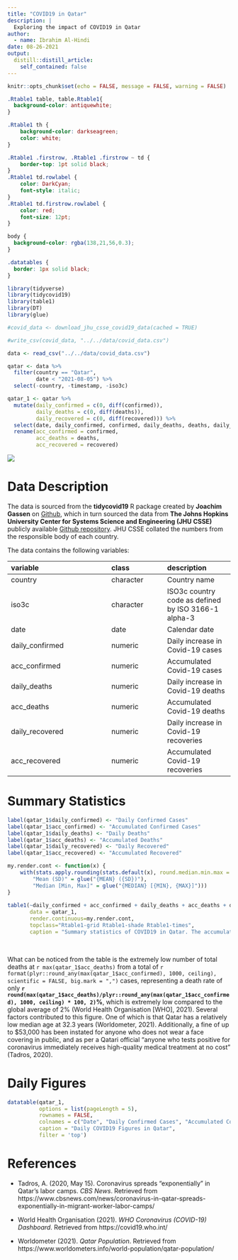 ```yaml
---
title: "COVID19 in Qatar"
description: |
  Exploring the impact of COVID19 in Qatar
author:
  - name: Ibrahim Al-Hindi
date: 08-26-2021
output:
  distill::distill_article:
    self_contained: false
---
```


```r
knitr::opts_chunk$set(echo = FALSE, message = FALSE, warning = FALSE)
```

```css
.Rtable1 table, table.Rtable1{
  background-color: antiquewhite;
}

.Rtable1 th {
    background-color: darkseagreen;
    color: white;
}

.Rtable1 .firstrow, .Rtable1 .firstrow ~ td {
    border-top: 1pt solid black;
}
.Rtable1 td.rowlabel {
    color: DarkCyan;
    font-style: italic;
}
.Rtable1 td.firstrow.rowlabel {
    color: red;
    font-size: 12pt;
}

body {
  background-color: rgba(138,21,56,0.3);
}

.datatables {
  border: 1px solid black;
}
```


```r
library(tidyverse)
library(tidycovid19)
library(table1)
library(DT)
library(glue)
```


```r
#covid_data <- download_jhu_csse_covid19_data(cached = TRUE)

#write_csv(covid_data, "../../data/covid_data.csv")

data <- read_csv("../../data/covid_data.csv")

qatar <- data %>%
  filter(country == "Qatar",
         date < "2021-08-05") %>%
  select(-country, -timestamp, -iso3c)

qatar_1 <- qatar %>%
  mutate(daily_confirmed = c(0, diff(confirmed)),
         daily_deaths = c(0, diff(deaths)),
         daily_recovered = c(0, diff(recovered))) %>%
  select(date, daily_confirmed, confirmed, daily_deaths, deaths, daily_recovered, recovered) %>%
  rename(acc_confirmed = confirmed,
         acc_deaths = deaths,
         acc_recovered = recovered)

```


 ![](https://www.gettysburgflag.com/media/catalog/product/cache/2/thumbnail/520x416/602f0fa2c1f0d1ba5e241f914e856ff9/q/a/qatar_1.jpg)

# Data Description

The data is sourced from the **tidycovid19** R package created by **Joachim Gassen** on [Github](https://github.com/joachim-gassen/tidycovid19), which in turn sourced the data from **The Johns Hopkins University Center for Systems Science and Engineering (JHU CSSE)** publicly available [Github repository](https://github.com/CSSEGISandData/COVID-19). JHU CSSE collated the numbers from the responsible body of each country.

The data contains the following variables:

|**variable**      |**class** |**description** |
|:-----------------|:---------|:-----------|
|country           |character |Country name |
|iso3c             |character | ISO3c country code as defined by ISO 3166-1 alpha-3 |
|date              |date      | Calendar date |
|daily_confirmed   |numeric   | Daily increase in Covid-19 cases |
|acc_confirmed     |numeric   | Accumulated Covid-19 cases |
|daily_deaths      |numeric   | Daily increase in Covid-19 deaths |
|acc_deaths        |numeric   | Accumulated Covid-19 deaths |
|daily_recovered   |numeric   | Daily increase in Covid-19 recoveries |
|acc_recovered     |numeric   | Accumulated Covid-19 recoveries |


# Summary Statistics

```r

label(qatar_1$daily_confirmed) <- "Daily Confirmed Cases"
label(qatar_1$acc_confirmed) <- "Accumulated Confirmed Cases"
label(qatar_1$daily_deaths) <- "Daily Deaths"
label(qatar_1$acc_deaths) <- "Accumulated Deaths"
label(qatar_1$daily_recovered) <- "Daily Recovered"
label(qatar_1$acc_recovered) <- "Accumulated Recovered"

my.render.cont <- function(x) {
    with(stats.apply.rounding(stats.default(x), round.median.min.max = FALSE), c("",
        "Mean (SD)" = glue("{MEAN} ({SD})"),
        "Median [Min, Max]" = glue("{MEDIAN} [{MIN}, {MAX}]")))
}
  
table1(~daily_confirmed + acc_confirmed + daily_deaths + acc_deaths + daily_recovered + acc_recovered,
       data = qatar_1,
       render.continuous=my.render.cont,
       topclass="Rtable1-grid Rtable1-shade Rtable1-times",
       caption = "Summary statistics of COVID19 in Qatar. The accumulated death rate at 601 is extremely low compared to the number of accumulated cases at 227,000")
```
<br>

What can be noticed from the table is the extremely low number of total deaths at `r max(qatar_1$acc_deaths)` from a total of `r format(plyr::round_any(max(qatar_1$acc_confirmed), 1000, ceiling), scientific = FALSE, big.mark = ",")` cases, representing a death rate of only **`r round(max(qatar_1$acc_deaths)/plyr::round_any(max(qatar_1$acc_confirmed), 1000, ceiling) * 100, 2)`%**, which is extremely low compared to the global average of 2% (World Health Organisation [WHO], 2021). Several factors contributed to this figure. One of which is that Qatar has a relatively low median age at 32.3 years (Worldometer, 2021). Additionally, a fine of up to $53,000 has been instated for anyone who does not wear a face covering in public, and as per a Qatari official "anyone who tests positive for coronavirus immediately receives high-quality medical treatment at no cost" (Tadros, 2020).


# Daily Figures

```r
datatable(qatar_1, 
          options = list(pageLength = 5),
          rownames = FALSE,
          colnames = c("Date", "Daily Confirmed Cases", "Accumulated Confirmed Cases", "Daily Deaths", "Accumulated Deaths", "Daily Recovered", "Accumulated Recovered"),
          caption = "Daily COVID19 Figures in Qatar",
          filter = 'top')
```



# References

- Tadros, A. (2020, May 15). Coronavirus spreads "exponentially" in Qatar's labor camps. *CBS News*. Retrieved from https://www.cbsnews.com/news/coronavirus-in-qatar-spreads-exponentially-in-migrant-worker-labor-camps/

- World Health Organisation (2021). *WHO Coronavirus (COVID-19) Dashboard*. Retrieved from https://covid19.who.int/

- Worldometer (2021). *Qatar Population*. Retrieved from https://www.worldometers.info/world-population/qatar-population/






























